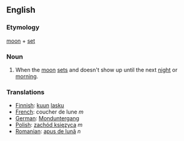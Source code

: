 ==English==

===Etymology===
[[moon]] + [[set]]

===Noun===
#When the [[moon]] [[set]]s and doesn't show up until the next [[night]] or [[morning]].

===Translations===
*[[Finnish]]: [[kuu]]n [[lasku]]
*[[French]]: coucher de lune ''m''
*[[German]]: [[Monduntergang]] {{m}}
*[[Polish]]: [[zachód księzyca]] ''m''
*[[Romanian]]: [[apus de lună]] ''n''